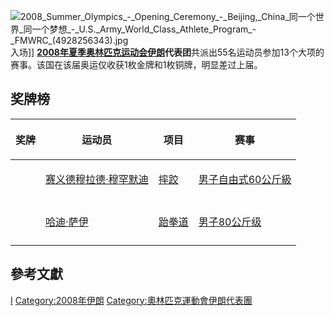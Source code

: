 {{Infobox Country Olympics
|NOC=IRI
|games=2008年夏季
|competitors=55 
|sports=13
|flagbearer={{link-en|霍马·侯赛尼|Homa Hosseini}}
|gold=1
|silver=
|bronze=1
|total=1
|rank=51
}}
[[File:2008_Summer_Olympics_-_Opening_Ceremony_-_Beijing,_China_同一个世界_同一个梦想_-_U.S._Army_World_Class_Athlete_Program_-_FMWRC_(4928256343).jpg|thumb]]入场]]
'''[[2008年夏季奥林匹克运动会|2008年夏季奥林匹克运动会]][[伊朗|伊朗]]代表团'''共派出55名运动员参加13个大项的赛事。该国在该届奥运仅收获1枚金牌和1枚铜牌，明显差过上届。

== 奖牌榜 ==
{| class="wikitable sortable" style="font-size:88%"
|-bgcolor=#efefef
! 奖牌
! 运动员
! 项目
! 赛事
|-
| {{gold medal}} || [[赛义德穆拉德·穆罕默迪|赛义德穆拉德·穆罕默迪]] || [[2008年夏季奧林匹克運動會摔跤比賽|摔跤]] || [[2008年夏季奧林匹克運動會摔跤比賽—男子自由式60公斤級|男子自由式60公斤級]]
|-

|-
| {{bronze medal}} || [[哈迪·萨伊|哈迪·萨伊]] || [[2008年夏季奧林匹克運動會跆拳道比賽|跆拳道]] || [[2008年夏季奧林匹克運動會跆拳道比賽—男子80公斤級|男子80公斤级]]
|-
|}

== 參考文獻 ==
{{reflist}}

{{NOCin2008SummerOlympics}}

[[Category:2008年夏季奧林匹克運動會代表團|I]]
[[Category:2008年伊朗|Category:2008年伊朗]]
[[Category:奧林匹克運動會伊朗代表團|Category:奧林匹克運動會伊朗代表團]]